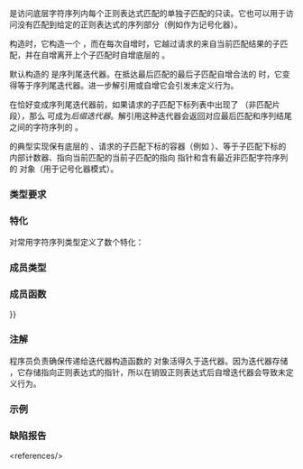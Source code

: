 {{cpp/title|regex_token_iterator}}
{{cpp/regex/regex_token_iterator/navbar}}
{{ddcl|header=regex|since=c++11|1=
template&lt;
    class BidirIt,
    class CharT = typename std::iterator_traits&lt;BidirIt&gt;::value_type,
    class Traits = std::regex_traits&lt;CharT&gt;
&gt; class regex_token_iterator
}}

{{tt|std::regex_token_iterator}} 是访问底层字符序列内每个正则表达式匹配的单独子匹配的只读{{named req|ForwardIterator}}。它也可以用于访问没有匹配到给定的正则表达式的序列部分（例如作为记号化器）。

构造时，它构造一个 {{lc|std::regex_iterator}}，而在每次自增时，它越过请求的来自当前匹配结果的子匹配，并在自增离开上个子匹配时自增底层的 {{lc|std::regex_iterator}}。

默认构造的 {{tt|std::regex_token_iterator}} 是序列尾迭代器。在抵达最后匹配的最后子匹配自增合法的 {{tt|std::regex_token_iterator}} 时，它变得等于序列尾迭代器。进一步解引用或自增它会引发未定义行为。

在恰好变成序列尾迭代器前，如果请求的子匹配下标列表中出现了 {{c|-1}}（非匹配片段），那么 {{tt|std::regex_token_iterator}} 可成为''后缀迭代器''。解引用这种迭代器会返回对应最后匹配和序列结尾之间的字符序列的 {{tt|match_results}}。

{{tt|std::regex_token_iterator}} 的典型实现保有底层的 {{lc|std::regex_iterator}}、请求的子匹配下标的容器（例如 {{c/core|std::vector&lt;int&gt;}}）、等于子匹配下标的内部计数器、指向当前匹配的当前子匹配的指向 {{lc|std::sub_match}} 指针和含有最近非匹配字符序列的 {{lc|std::match_results}} 对象（用于记号化器模式）。

===类型要求===
{{par begin}}
{{par req named|BidirIt|BidirectionalIterator}}
{{par end}}

===特化===
对常用字符序列类型定义了数个特化：
{{dsc begin}}
{{dsc header|regex}}
{{dsc hitem|类型|定义}}
{{dsc|{{ttb|std::cregex_token_iterator}}|{{c/core|std::regex_token_iterator&lt;const char*&gt;}}}}
{{dsc|{{ttb|std::wcregex_token_iterator}}|{{c/core|std::regex_token_iterator&lt;const wchar_t*&gt;}}}}
{{dsc|{{ttb|std::sregex_token_iterator}}|{{c/core|std::regex_token_iterator&lt;std::string}}{{c/core|::const_iterator&gt;}}}}
{{dsc|{{ttb|std::wsregex_token_iterator}}|{{c/core|std::regex_token_iterator&lt;std::wstring}}{{c/core|::const_iterator&gt;}}}}
{{dsc end}}

===成员类型===
{{dsc begin}}
{{dsc hitem |成员类型|定义}}
{{dsc|{{tt|value_type}}|{{c/core|std::sub_match&lt;BidirIt&gt;}}}}
{{dsc|{{tt|difference_type}}|{{lc|std::ptrdiff_t}}}}
{{dsc|{{tt|pointer}}|{{c/core|const value_type*}}}}
{{dsc|{{tt|reference}}|{{c/core|const value_type&amp;}}}}
{{dsc|{{tt|iterator_category}}|{{lc|std::forward_iterator_tag}}}}
{{dsc|{{tt|iterator_concept}} {{mark c++20}}|{{lc|std::input_iterator_tag}}}}
{{dsc|{{tt|regex_type}}|{{c/core|std::basic_regex&lt;CharT, Traits&gt;}}}}
{{dsc end}}

===成员函数===
{{dsc begin}}
{{dsc inc|cpp/regex/regex_token_iterator/dsc constructor}}
{{dsc inc|cpp/regex/regex_token_iterator/dsc destructor}}
{{dsc inc|cpp/regex/regex_token_iterator/dsc operator{{=}}}}
{{dsc inc|cpp/regex/regex_token_iterator/dsc operator cmp}}
{{dsc inc|cpp/regex/regex_token_iterator/dsc operator*}}
{{dsc inc|cpp/regex/regex_token_iterator/dsc operator arith}}
{{dsc end}}

===注解===
程序员负责确保传递给迭代器构造函数的 {{lc|std::basic_regex}} 对象活得久于迭代器。因为迭代器存储 {{lc|std::regex_iterator}}，它存储指向正则表达式的指针，所以在销毁正则表达式后自增迭代器会导致未定义行为。

===示例===
{{example
|code=
#include &lt;algorithm&gt;
#include &lt;fstream&gt;
#include &lt;iostream&gt;
#include &lt;iterator&gt;
#include &lt;regex&gt;

int main()
{
    // 记号化（不匹配片段）
    // 注意正则表达式仅匹配了两次：在获得第三个值时迭代器是后缀迭代器。
    const std::string text = "Quick brown fox.";
    const std::regex ws_re("\\s+"); // 空白符
    std::copy(std::sregex_token_iterator(text.begin(), text.end(), ws_re, -1),
              std::sregex_token_iterator(),
              std::ostream_iterator&lt;std::string&gt;(std::cout, "\n"));
    
    std::cout &lt;&lt; '\n';
    
    // 迭代首个子匹配
    const std::string html = R"(&lt;p&gt;&lt;a href="http://google.com"&gt;google&lt;/a&gt; )"
                             R"(&lt; a HREF ="http://cppreference.com"&gt;cppreference&lt;/a&gt;\n&lt;/p&gt;)";
    const std::regex url_re(R"!!(&lt;\s*A\s+[^&gt;]*href\s*=\s*"([^"]*)")!!", std::regex::icase);
    std::copy(std::sregex_token_iterator(html.begin(), html.end(), url_re, 1),
              std::sregex_token_iterator(),
              std::ostream_iterator&lt;std::string&gt;(std::cout, "\n"));
}
|output=
Quick
brown
fox.

http://google.com
http://cppreference.com
}}

===缺陷报告===
{{dr list begin}}
{{dr list item|wg=lwg|dr=3698|paper=P2770R0|std=C++20|before={{tt|regex_token_iterator}} 是贮藏迭代器，但它是 {{lconcept|forward_iterator}}|after=使之为 {{lconcept|input_iterator}}&lt;ref&gt;解决方案没有修改 {{tt|iterator_category}}，因为把它改成 {{lc|std::input_iterator_tag}} 会影响到很多现有代码。&lt;/ref&gt;}}
{{dr list end}}
&lt;references/&gt;

{{langlinks|de|en|es|fr|it|ja|pt|ru}}